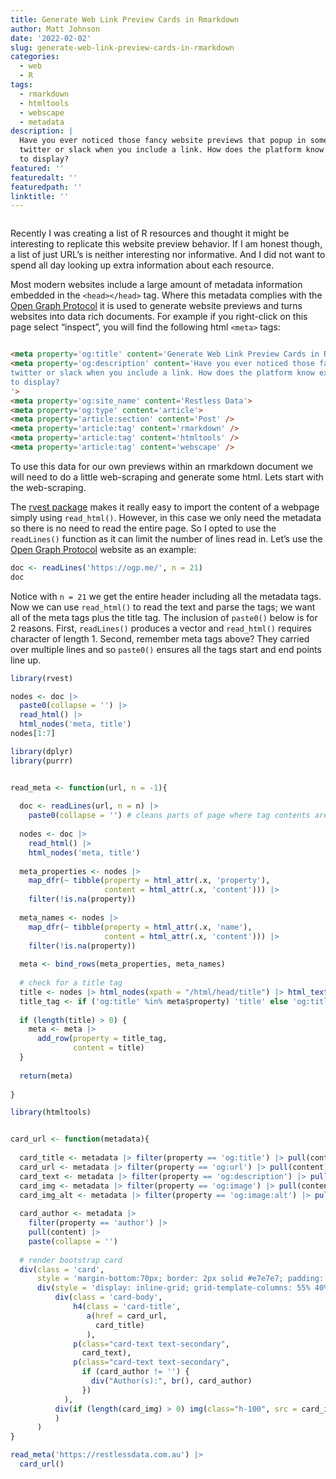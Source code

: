 ```yaml
---
title: Generate Web Link Preview Cards in Rmarkdown
author: Matt Johnson
date: '2022-02-02'
slug: generate-web-link-preview-cards-in-rmarkdown
categories:
  - web
  - R
tags:
  - rmarkdown
  - htmltools
  - webscape
  - metadata
description: |
  Have you ever noticed those fancy website previews that popup in some platforms like 
  twitter or slack when you include a link. How does the platform know exactly what 
  to display?
featured: ''
featuredalt: ''
featuredpath: ''
linktitle: ''
---
```


```r

```

Recently I was creating a list of R resources and thought it might be interesting to replicate this website preview behavior. If I am honest though, a list of just URL's is neither interesting nor informative. And I did not want to spend all day looking up extra information about each resource.

Most modern websites include a large amount of metadata information embedded in the `<head></head>` tag. Where this metadata complies with the [Open Graph Protocol](https://ogp.me/) it is used to generate website previews and turns websites into data rich documents. For example if you right-click on this page select "inspect", you will find the following html `<meta>` tags:

```html

<meta property='og:title' content='Generate Web Link Preview Cards in Rmarkdown'>
<meta property='og:description' content='Have you ever noticed those fancy website previews that popup in some platforms like 
twitter or slack when you include a link. How does the platform know exactly what 
to display?
'>
<meta property='og:site_name' content='Restless Data'>
<meta property='og:type' content='article'>
<meta property='article:section' content='Post' />
<meta property='article:tag' content='rmarkdown' />
<meta property='article:tag' content='htmltools' />
<meta property='article:tag' content='webscape' />

```

To use this data for our own previews within an rmarkdown document we will need to do a little web-scraping and generate some html. Lets start with the web-scraping.

The [rvest package](https://rvest.tidyverse.org/) makes it really easy to import the content of a webpage simply using `read_html()`. However, in this case we only need the metadata so there is no need to read the entire page. So I opted to use the `readLines()` function as it can limit the number of lines read in. Let's use the [Open Graph Protocol](https://ogp.me/) website as an example:

```r

doc <- readLines('https://ogp.me/', n = 21)
doc

```
Notice with `n = 21` we get the entire header including all the metadata tags. Now we can use `read_html()` to read the text and parse the tags; we want all of the meta tags plus the title tag. The inclusion of `paste0()` below is for 2 reasons. First, `readLines()` produces a vector and `read_html()` requires character of length 1. Second, remember meta tags above? They carried over multiple lines and so `paste0()` ensures all the tags start and end points line up.

```r

library(rvest)

nodes <- doc |>
  paste0(collapse = '') |>
  read_html() |>
  html_nodes('meta, title')
nodes[1:7]

```






```r

library(dplyr)
library(purrr)


read_meta <- function(url, n = -1){
  
  doc <- readLines(url, n = n) |> 
    paste0(collapse = '') # cleans parts of page where tag contents are across multiple rows
  
  nodes <- doc |>
    read_html() |>
    html_nodes('meta, title')
  
  meta_properties <- nodes |>
    map_dfr(~ tibble(property = html_attr(.x, 'property'),
                     content = html_attr(.x, 'content'))) |>
    filter(!is.na(property))
    
  meta_names <- nodes |>
    map_dfr(~ tibble(property = html_attr(.x, 'name'),
                     content = html_attr(.x, 'content'))) |>
    filter(!is.na(property))
  
  meta <- bind_rows(meta_properties, meta_names)
  
  # check for a title tag
  title <- nodes |> html_nodes(xpath = "/html/head/title") |> html_text()
  title_tag <- if ('og:title' %in% meta$property) 'title' else 'og:title'
  
  if (length(title) > 0) {
    meta <- meta |>
      add_row(property = title_tag,
              content = title)
  }
  
  return(meta)
  
}
```


```r


library(htmltools)


card_url <- function(metadata){
  
  card_title <- metadata |> filter(property == 'og:title') |> pull(content)
  card_url <- metadata |> filter(property == 'og:url') |> pull(content)
  card_text <- metadata |> filter(property == 'og:description') |> pull(content)
  card_img <- metadata |> filter(property == 'og:image') |> pull(content)
  card_img_alt <- metadata |> filter(property == 'og:image:alt') |> pull(content) # TODO: use title if metadata missing
  
  card_author <- metadata |> 
    filter(property == 'author') |> 
    pull(content) |>
    paste(collapse = '')
  
  # render bootstrap card
  div(class = 'card',
      style = 'margin-bottom:70px; border: 2px solid #e7e7e7; padding: .5rem;',
      div(style = 'display: inline-grid; grid-template-columns: 55% 40%;',
          div(class = 'card-body',
              h4(class = 'card-title',
                 a(href = card_url,
                   card_title)
                 ),
              p(class="card-text text-secondary",
                card_text),
              p(class="card-text text-secondary",
                if (card_author != '') {
                  div("Author(s):", br(), card_author)
                })
            ),
          div(if (length(card_img) > 0) img(class="h-100", src = card_img, alt = card_img_alt) else '')
          )
      )
}
```



```r

read_meta('https://restlessdata.com.au') |>
  card_url()

```










